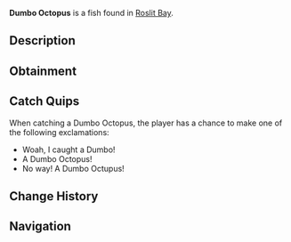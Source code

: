 {{FishInfobox
|image          = Dumbo Octopus.png
|rarity         = Legendary
|sea            = First Sea
|location       = [[Roslit Bay]]
|sublocation    = Coral Reef
|sources        = Fishing Rod
|radar_location = 
|prog_speed     = -15
|xp             = 400
|weather        = Rain
|time           = 
|season         = Winter
|bait           = Worm
|base_weight    = 4
|base_value     = 900
|weight_range   = 2.5
|base_chance    = 0.1
|base_resil     = 30
}}
'''Dumbo Octopus''' is a {{Rarity|Legendary}} fish found in [[Roslit Bay]].

== Description ==
{{Description|The Dumbo Octopus is a deep-sea dweller, named for its ear like fins that resemble the ears of Disney's famous elephant character. With a soft, gelatinous body and gentle movements, it glides through the oceans and coral reefs of Roslit Bay.|Bestiary Entry}}

== Obtainment ==
{{Description|Caught in Roslit Bays coral reef.|Bestiary Hint}}
{{Fish Availability|
Roslit Bay/Coral Reef
Roslit Bay/Surrounding Ocean
|top_rods      = 
Leviathan's Fang Rod\70217.4\207609.5;
Trident Rod\61972.16\196772.32;
Free Spirit Rod\61606.94\195612.67;
Great Rod of Oscar\48248.03\115942.49;
No-Life Rod\47325.34\142795.57;
Flimsy Rod\29658.68\110020.44;
Training Rod\29768.87\119874.1;
Lucky Rod\28470.07\97893.12;
Azure Of Lagoon\46798.03\151906.33;
Firefly Rod\43846.47\143136.04;
Fungal Rod\33198.86\117910.31;
Ethereal Prism Rod\47072.5\120506.92;
Astralhook Rod\46975.26\120585.03;
Seraphic Rod\46364.91\123361.35;
Rod Of The Forgotten Fang\43327.76\120713.21;
Challenger's Rod\42718.07\123749.88;
Blazebringer Rod\41487.88\121972.45;
Rod Of The Depths\39075.36\110373.37;
Zeus Rod\39028.1\114856.7;
Verdant Shear Rod\38805.9\112584.85;
Rod Of The Exalted One\37816.76\111825.3;
Depthseeker Rod\35740.47\105133.5;
Avalanche Rod\32175.23\97158.78;
Volcanic Rod\30421.86\101272.93;
Steady Rod\12177.76\51207.29
|recommended   = Trident Rod
}}

== Catch Quips ==
When catching a Dumbo Octopus, the player has a chance to make one of the following exclamations:
* Woah, I caught a Dumbo!
* A Dumbo Octopus!
* No way! A Dumbo Octupus!

== Change History ==
{{Change History|{{subst:Current Version}}}}

== Navigation ==
{{Fish Navbox|Roslit Bay}}